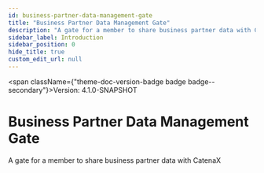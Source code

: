 ```yaml
---
id: business-partner-data-management-gate
title: "Business Partner Data Management Gate"
description: "A gate for a member to share business partner data with CatenaX"
sidebar_label: Introduction
sidebar_position: 0
hide_title: true
custom_edit_url: null
---
```



<span className={"theme-doc-version-badge badge badge--secondary"}>Version: 4.1.0-SNAPSHOT</span>

# Business Partner Data Management Gate



A gate for a member to share business partner data with CatenaX


      
